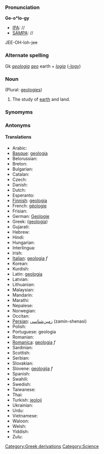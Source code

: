 ===Pronunciation===

'''Ge-o*lo-gy'''
*[[IPA]]: //
*[[SAMPA]]: //
JEE-OH-loh-jee
===Alternate spelling===

Gk ''[[geologia]]'' ''[[geo]]'' earth + ''[[logia]]'' ([[-logy]])
===Noun===
(Plural: [[geologies]])

#The study of [[earth]] and land. 
===Synomyms===
===Antonyms===
====Translations====
*Arabic:
*[[Basque]]: [[geologia]]
*Belorussian:
*Breton:
*Bulgarian:
*Catalan:
*Czech:
*Danish:
*Dutch:
*Esperanto:
*[[Finnish]]: [[geologia]]
*French: [[géologie]]
*Frisian:
*German: [[Geologie]]
*Greek: ([[geologia]])
*Gujarati:
*Hebrew:
*Hindi:
*Hungarian:
*Interlingua:
*Irish:
*[[Italian]]: [[geologia]] ''f''
*Korean:
*Kurdish:
*Latin: [[geologia]]
*Latvian:
*Lithuanian:
*Malaysian:
*Mandarin:
*Marathi:
*Nepalese:
*Norwegian:
*Occitan:
*[[Persian]]: [[زمین‌شناسی]] (zamin-shenasi)
*Polish:
*Portuguese: geologia
*Romanian:
*[[Romanica]]: [[geologia]] ''f''
*Sardinian:
*Scottish:
*Serbian:
*Slovakian:
*Slovene: [[geologija]] ''f''
*Spanish:
*Swahili:
*Swedish:
*Taiwanese:
*Thai:
*Turkish: [[jeoloji]]
*Ukrainian:
*Urdu:
*Vietnamese:
*Waloon:
*Welsh:
*Yiddish:
*Zulu:
[[Category:Greek derivations]]
[[Category:Science]]